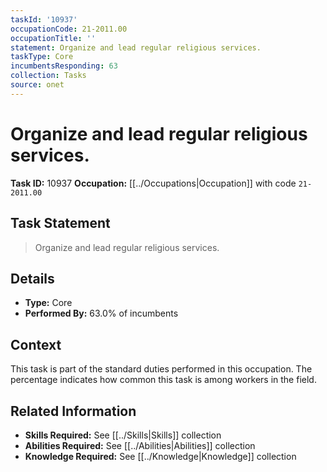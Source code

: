```yaml
---
taskId: '10937'
occupationCode: 21-2011.00
occupationTitle: ''
statement: Organize and lead regular religious services.
taskType: Core
incumbentsResponding: 63
collection: Tasks
source: onet
---
```

# Organize and lead regular religious services.

**Task ID:** 10937
**Occupation:** [[../Occupations|Occupation]] with code `21-2011.00`

## Task Statement

> Organize and lead regular religious services.

## Details

- **Type:** Core
- **Performed By:** 63.0% of incumbents

## Context

This task is part of the standard duties performed in this occupation. The percentage indicates how common this task is among workers in the field.

## Related Information

- **Skills Required:** See [[../Skills|Skills]] collection
- **Abilities Required:** See [[../Abilities|Abilities]] collection
- **Knowledge Required:** See [[../Knowledge|Knowledge]] collection
